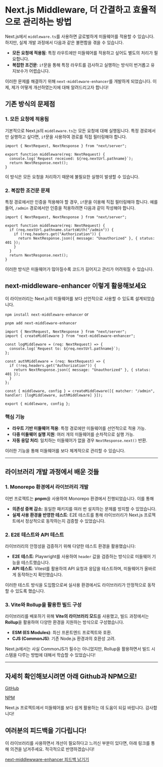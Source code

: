# Next.js Middleware, 더 간결하고 효율적으로 관리하는 방법

Next.js에서 `middleware.ts`를 사용하면 글로벌하게 미들웨어를 적용할 수 있습니다. 하지만, 실제 개발 과정에서 다음과 같은 불편함을 겪을 수 있습니다.

- **모든 요청에 적용됨**: 특정 라우트에만 미들웨어를 적용하고 싶어도 별도의 처리가 필요합니다.
- **복잡한 조건문**: `if`문을 통해 특정 라우트를 검사하고 실행하는 방식이 번거롭고 유지보수가 어렵습니다.

이러한 문제를 해결하기 위해 `next-middleware-enhancer`를 개발하게 되었습니다. 이제, 제가 어떻게 개선하였는지에 대해 알려드리고자 합니다!

## 기존 방식의 문제점

### 1. 모든 요청에 적용됨

기본적으로 Next.js의 `middleware.ts`는 모든 요청에 대해 실행됩니다. 특정 경로에서만 실행하고 싶다면, `if`문을 사용하여 경로를 직접 필터링해야 합니다.

```tsx
import { NextRequest, NextResponse } from "next/server";

export function middleware(req: NextRequest) {
  console.log(`Request received: ${req.nextUrl.pathname}`);
  return NextResponse.next();
}
```

이 방식은 모든 요청을 처리하기 때문에 불필요한 실행이 발생할 수 있습니다.

### 2. 복잡한 조건문 문제

특정 경로에서만 인증을 적용해야 할 경우, `if`문을 이용해 직접 필터링해야 합니다. 예를 들어, `/admin` 경로에서만 인증을 적용하려면 다음과 같이 작성해야 합니다.

```tsx
import { NextRequest, NextResponse } from "next/server";

export function middleware(req: NextRequest) {
  if (req.nextUrl.pathname.startsWith("/admin")) {
    if (!req.headers.get("Authorization")) {
      return NextResponse.json({ message: "Unauthorized" }, { status: 401 });
    }
  }
  return NextResponse.next();
}
```

이러한 방식은 미들웨어가 많아질수록 코드가 길어지고 관리가 어려워질 수 있습니다.

## next-middleware-enhancer 이렇게 활용해보세요

이 라이브러리는 Next.js의 미들웨어를 보다 선언적으로 사용할 수 있도록 설계되었습니다.

`npm install next-middleware-enhancer` or

`pnpm add next-middleware-enhancer`

```tsx
import { NextRequest, NextResponse } from "next/server";
import { createMiddleware } from "next-middleware-enhancer";

const logMiddleware = (req: NextRequest) => {
  console.log(`Request to: ${req.nextUrl.pathname}`);
};

const authMiddleware = (req: NextRequest) => {
  if (!req.headers.get("Authorization")) {
    return NextResponse.json({ message: "Unauthorized" }, { status: 401 });
  }
};

const { middleware, config } = createMiddleware([{ matcher: "/admin", handler: [logMiddleware, authMiddleware] }]);

export { middleware, config };
```

### 핵심 기능

- **라우트 기반 미들웨어 적용**: 특정 경로에만 미들웨어를 선언적으로 적용 가능.
- **다중 미들웨어 실행 지원**: 여러 개의 미들웨어를 순차적으로 실행 가능.
- **자동 응답 처리**: 일치하는 미들웨어가 없을 경우 `NextResponse.next()` 반환.

이러한 기능을 통해 미들웨어를 보다 체계적으로 관리할 수 있습니다.

---

## 라이브러리 개발 과정에서 배운 것들

### 1. Monorepo 환경에서 라이브러리 개발

이번 프로젝트는 **pnpm**을 사용하여 Monorepo 환경에서 진행되었습니다. 이를 통해

- **의존성 중복 감소**: 동일한 패키지를 여러 번 설치하는 문제를 방지할 수 있었습니다.
- **실제 사용 환경을 반영한 테스트**: E2E 테스트를 통해 라이브러리가 Next.js 프로젝트에서 정상적으로 동작하는지 검증할 수 있었습니다.

### 2. E2E 테스트와 API 테스트

라이브러리의 안정성을 검증하기 위해 다양한 테스트 환경을 활용했습니다:

- **E2E 테스트**: Playwright를 사용하여 `header` 값을 검증하는 방식으로 미들웨어 기능을 테스트했습니다.
- **API 테스트**: Vitest를 활용하여 API 요청과 응답을 테스트하며, 미들웨어가 올바르게 동작하는지 확인했습니다.

이러한 테스트 방식을 도입함으로써 실사용 환경에서도 라이브러리가 안정적으로 동작할 수 있도록 했습니다.

### 3. Vite와 Rollup을 활용한 빌드 구성

라이브러리를 배포하기 위해 **Vite의 라이브러리 모드**를 사용했고, 빌드 과정에서는 **Rollup**을 활용하여 다양한 환경을 지원하는 방식으로 구성했습니다.

- **ESM (ES Modules)**: 최신 프론트엔드 프로젝트와 호환.
- **CJS (CommonJS)**: 기존 Node.js 환경과의 호환성 고려.

Next.js에서는 사실 CommonJS가 필수는 아니었지만, Rollup을 활용하면서 빌드 시스템을 다루는 방법에 대해서 학습할 수 있었습니다!

---

## 자세히 확인해보시려면 아래 Github과 NPM으로!

[GitHub](https://github.com/lurgi/nextjs-middleware-monorepo)

[NPM](https://www.npmjs.com/package/next-middleware-enhancer?activeTab=readme)

Next.js 프로젝트에서 미들웨어를 보다 쉽게 활용하는 데 도움이 되길 바랍니다. 감사합니다!

## 여러분의 피드백을 기다립니다!

이 라이브러리를 사용하면서 개선이 필요하다고 느끼신 부분이 있다면, 아래 링크를 통해 의견을 남겨주세요. 적극적으로 반영하겠습니다!

[next-middlewware-enhancer 피드백 남기기](https://launch-fit.vercel.app/idea/c178d6df-99c7-4ec2-b8b2-0d0011ad4eb3?feedback=true)
